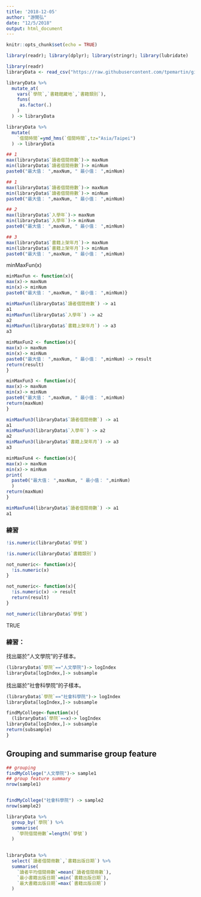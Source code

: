 ```yaml
---
title: '2018-12-05'
author: "游閔弘"
date: "12/5/2018"
output: html_document
---
```


```r
knitr::opts_chunk$set(echo = TRUE)
```

```r
library(readr); library(dplyr); library(stringr); library(lubridate)

```

```r
library(readr)
libraryData <- read_csv("https://raw.githubusercontent.com/tpemartin/github-data/master/library100_102.csv")
```

```r
libraryData %>%
  mutate_at(
    vars(`學院`,`書籍館藏地`,`書籍類別`),
    funs(
     as.factor(.)
    )
  ) -> libraryData

libraryData %>%
  mutate(
    `借閱時間`=ymd_hms(`借閱時間`,tz="Asia/Taipei")
  ) -> libraryData


```

```r
## 1
max(libraryData$`讀者借閱冊數`)-> maxNum
min(libraryData$`讀者借閱冊數`)-> minNum
paste0("最大值： ",maxNum, " 最小值： ",minNum)
```


```r
## 1
max(libraryData$`讀者借閱冊數`)-> maxNum
min(libraryData$`讀者借閱冊數`)-> minNum
paste0("最大值： ",maxNum, " 最小值： ",minNum)

## 2
max(libraryData$`入學年`)-> maxNum
min(libraryData$`入學年`)-> minNum
paste0("最大值： ",maxNum, " 最小值： ",minNum)

## 3
max(libraryData$`書籍上架年月`)-> maxNum
min(libraryData$`書籍上架年月`)-> minNum
paste0("最大值： ",maxNum, " 最小值： ",minNum)
```

minMaxFun(x)
```r
minMaxFun <- function(x){
max(x)-> maxNum
min(x)-> minNum
paste0("最大值： ",maxNum, " 最小值： ",minNum)}
```

```r
minMaxFun(libraryData$`讀者借閱冊數`) -> a1
a1
minMaxFun(libraryData$`入學年`) -> a2
a2
minMaxFun(libraryData$`書籍上架年月`) -> a3
a3
```


```r
minMaxFun2 <- function(x){
max(x)-> maxNum
min(x)-> minNum
paste0("最大值： ",maxNum, " 最小值： ",minNum) -> result
return(result)
}
```


```r
minMaxFun3 <- function(x){
max(x)-> maxNum
min(x)-> minNum
paste0("最大值： ",maxNum, " 最小值： ",minNum)
return(maxNum)
}
```



```r
minMaxFun3(libraryData$`讀者借閱冊數`) -> a1
a1
minMaxFun3(libraryData$`入學年`) -> a2
a2
minMaxFun3(libraryData$`書籍上架年月`) -> a3
a3
```


```r
minMaxFun4 <- function(x){
max(x)-> maxNum
min(x)-> minNum
print(
  paste0("最大值： ",maxNum, " 最小值： ",minNum)
  ) 
return(maxNum)
}
```

```r
minMaxFun4(libraryData$`讀者借閱冊數`) -> a1
a1
```

###  練習

```r
!is.numeric(libraryData$`學號`)

!is.numeric(libraryData$`書籍類別`)

```

```r

not_numeric<- function(x){
  !is.numeric(x)
}
```

```r
not_numeric<- function(x){
  !is.numeric(x) -> result
  return(result)
}
```


```r
not_numeric(libraryData$`學號`)
```
TRUE

### 練習：
找出屬於"人文學院"的子樣本。

```r
(libraryData$`學院`=="人文學院")-> logIndex
libraryData[logIndex,]-> subsample
```

找出屬於"社會科學院"的子樣本。

```r
(libraryData$`學院`=="社會科學院")-> logIndex
libraryData[logIndex,]-> subsample
```

```r
findMyCollege<-function(x){
  (libraryData$`學院`==x)-> logIndex
libraryData[logIndex,]-> subsample
return(subsample)
}
```

## Grouping and summarise group feature
```r
## grouping
findMyCollege("人文學院")-> sample1
## group feature summary
nrow(sample1)


findMyCollege("社會科學院") -> sample2
nrow(sample2)
```

```r
libraryData %>%
  group_by(`學院`) %>%
  summarise(
    `學院借閱冊數`=length(`學號`)
  )
  
```

```r
libraryData %>%
  select(`讀者借閱冊數`,`書籍出版日期`) %>%
  summarise(
    `讀者平均借閱冊數`=mean(`讀者借閱冊數`),
    `最小書籍出版日期`=min(`書籍出版日期`),
    `最大書籍出版日期`=max(`書籍出版日期`)
  )
```





